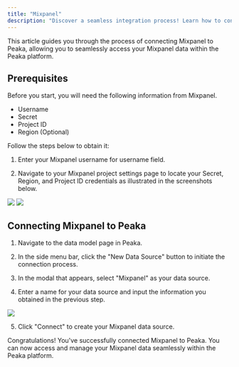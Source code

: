 ```yaml
---
title: "Mixpanel"
description: "Discover a seamless integration process! Learn how to connect Mixpanel to Peaka effortlessly for streamlined transactions."
---
```


This article guides you through the process of connecting Mixpanel to Peaka, allowing you to seamlessly access your Mixpanel data within the Peaka platform.

## Prerequisites

Before you start, you will need the following information from Mixpanel.

- Username
- Secret
- Project ID
- Region (Optional)

Follow the steps below to obtain it:

1. Enter your Mixpanel username for username field.

2. Navigate to your Mixpanel project settings page to locate your Secret, Region, and Project ID credentials as illustrated in the screenshots below.

<img src="https://cdn.peaka.com/integrations/mixpanel-1.png" />

<img src="https://cdn.peaka.com/integrations/mixpanel-2.png" />

## Connecting Mixpanel to Peaka

1. Navigate to the data model page in Peaka.

2. In the side menu bar, click the "New Data Source" button to initiate the connection process.

3. In the modal that appears, select "Mixpanel" as your data source.

4. Enter a name for your data source and input the information you obtained in the previous step.

<img src="https://cdn.peaka.com/integrations/mixpanel-3.png" />

5. Click "Connect" to create your Mixpanel data source.

Congratulations! You've successfully connected Mixpanel to Peaka. You can now access and manage your Mixpanel data seamlessly within the Peaka platform.
